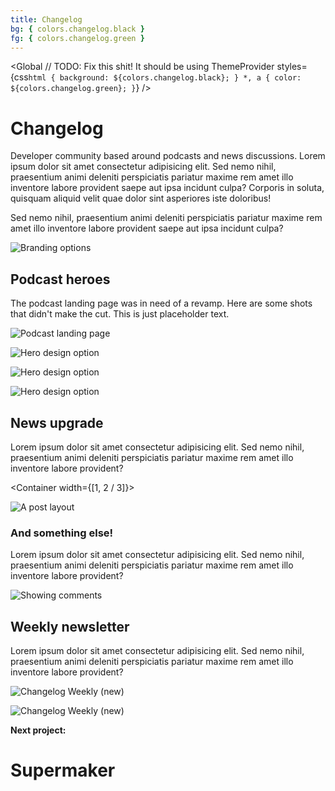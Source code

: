 ```yaml
---
title: Changelog
bg: { colors.changelog.black }
fg: { colors.changelog.green }
---
```



<Global
  // TODO: Fix this shit! It should be using ThemeProvider
  styles={css`
    html {
      background: ${colors.changelog.black};
    }
    *,
    a {
      color: ${colors.changelog.green};
    }
  `}
/>

<Container text>

# Changelog

Developer community based around podcasts and news discussions. Lorem ipsum dolor sit amet consectetur adipisicing elit. Sed nemo nihil, praesentium animi deleniti perspiciatis pariatur maxime rem amet illo inventore labore provident saepe aut ipsa incidunt culpa? Corporis in soluta, quisquam aliquid velit quae dolor sint asperiores iste doloribus!

Sed nemo nihil, praesentium animi deleniti perspiciatis pariatur maxime rem amet illo inventore labore provident saepe aut ipsa incidunt culpa?

</Container>

<Container width={sizes.large}>

![Branding options](../../images/changelog/podcasts-brand.jpg)

</Container>

<!-- /// NEW SECTION \\\ -->

<Container text>

## Podcast heroes

The podcast landing page was in need of a revamp. Here are some shots that
didn't make the cut. This is just placeholder text.

</Container>

<Container width={sizes.large}>

![Podcast landing page](../../images/changelog/podcasts-1.jpg)

![Hero design option](../../images/changelog/hero-1.jpg)

![Hero design option](../../images/changelog/hero-2.jpg)

![Hero design option](../../images/changelog/hero-5.jpg)

</Container>

<!-- /// NEW SECTION \\\ -->

<Container text>

## News upgrade

Lorem ipsum dolor sit amet consectetur adipisicing elit. Sed nemo nihil, praesentium animi deleniti perspiciatis pariatur maxime rem amet illo inventore labore provident?

</Container>

<Container width={[1, 2 / 3]}>

![A post layout](../../images/changelog/post-view.jpg)

<Container text>

### And something else!

Lorem ipsum dolor sit amet consectetur adipisicing elit. Sed nemo nihil, praesentium animi deleniti perspiciatis pariatur maxime rem amet illo inventore labore provident?

</Container>

![Showing comments](../../images/changelog/comments.png)

</Container>

<!-- /// NEW SECTION \\\ -->

<Container text>

## Weekly newsletter

Lorem ipsum dolor sit amet consectetur adipisicing elit. Sed nemo nihil, praesentium animi deleniti perspiciatis pariatur maxime rem amet illo inventore labore provident?

</Container>

<Container full grid>

![Changelog Weekly (new)](../../images/changelog/weekly-old.jpg)

![Changelog Weekly (new)](../../images/changelog/weekly.jpg)

</Container>

<!-- /// NEXT PROJECT \\\ -->

<Container text>

**Next project:**

<Link to='/work/supermaker'>

# Supermaker

</Link>

</Container>
